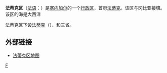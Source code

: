 {{Infobox settlement
<!-- See Template:Infobox settlement for additional fields and descriptions -->
| name                    = 法蒂克區
| native_name             = Région de Fatick
| native_name_lang        = fr
| settlement_type         = [[塞內加爾行政區劃|區]]
| image_skyline           = 
| image_alt               = 
| image_caption           = 
| image_flag              = 
| flag_alt                = 
| image_seal              =
| seal_alt                = 
| image_shield            = 
| shield_alt              = 
| nickname                = 
| motto                   = 
| image_map               = Senegal Fatick locator map.svg
| map_alt                 =
| map_caption             = 法蒂克區於塞內加爾位置圖
| image_map1              = Fatick departments big print.png
| map_alt1                = 
| map_caption1            = 法蒂克區下分3省
| pushpin_map             = <!-- Senegal -->
| pushpin_label_position  = 
| pushpin_map_alt         = 
| pushpin_map_caption     = 
| latd  = 14 |latm = 22 |latNS  = N
| longd = 16|longm = 08|longEW = W
| coor_pinpoint           = 
| coordinates_type        = region:SN_type:adm1st
| coordinates_display     = inline,title
| coordinates_footnotes   = 
| subdivision_type        = [[世界地理索引|國家]]
| subdivision_name        = {{SEN}}
| established_title       = 
| established_date        = 
| parts_type              = [[Departments_of_Senegal|Départements]]
| p1                      = [[法蒂克省|法蒂克省]]
| p2                      = [[Foundiougne_Department|Foundiougne]]
| p3                      = [[Gossas_Department|Gossas]]
| founder                 = 
| named_for               = 
| seat_type               = 首府
| seat                    = [[法蒂克|法蒂克]]
| government_footnotes    = 
| leader_party            =
| leader_title            = 
| leader_name             = 
| unit_pref               = Metric<!-- or US or UK -->
| area_footnotes          = 
| area_total_km2          = 7930
| area_note               = 
| elevation_footnotes     = 
| elevation_m             = 
| population_footnotes    =
| population_total        = 613000
| population_as_of        = 
| population_rank         = 
| population_density_km2  = auto
| population_density_rank = 
| population_demonym      = 
| population_note         = 
| timezone                = [[格林尼治標準時間|GMT]]
| utc_offset              = +0
| postal_code_type        = 
| postal_code             = 
| area_code_type          = 
| area_code               = 
| website                 = 
| footnotes               =
}}
'''法蒂克区'''（[[法语|法语]]：'''{{lang|fr|Région de Fatick}}'''）是[[塞内加尔|塞内加尔]]的一个[[塞内加尔行政区划|行政区]]，首府[[法蒂克|法蒂克]]。该区与冈比亚接壤。该区的海是大西洋

法蒂克区下设[[法蒂克省|法蒂克]]（{{lang|fr|Fatick}}）、{{lang|fr|Foundiougne}}和{{lang|fr|Gossas}}三省。

==外部链接==
*[https://web.archive.org/web/20071107135047/http://www.ausenegal.com/collectivites-locales/fatick.html 法蒂克区地图]

{{塞内加尔行政区}}
{{Senegal-stub}}

[[Category:塞内加尔行政区|F]]